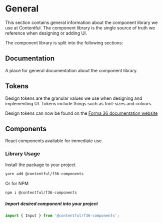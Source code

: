 
<Meta title="Documentation/General" />

# General

This section contains general information about the component library we use at Contentful. The component library is the single source of truth we reference when designing or adding UI.

The component library is split into the following sections:

## Documentation

A place for general documentation about the component library.

## Tokens

Design tokens are the granular values we use when designing and implementing UI. Tokens include things such as font-sizes and colours.

Design tokens can now be found on the [Forma 36 documentation website](../tokens/color-system)

## Components

React components available for immediate use.

### Library Usage

Install the package to your project

```bash
yarn add @contentful/f36-components
```

Or for NPM

```bash
npm i @contentful/f36-components
```

##### Import desired component into your project

```jsx
import { Input } from '@contentful/f36-components';
```
